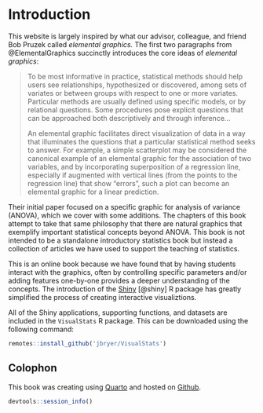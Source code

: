 # Introduction

This website is largely inspired by what our advisor, colleague, and friend Bob Pruzek called *elemental graphics.* The first two paragraphs from @ElementalGraphics succinctly introduces the core ideas of *elemental graphics*:

> To be most informative in practice, statistical methods should help users see relationships, hypothesized or discovered, among sets of variates or between groups with respect to one or more variates. Particular methods are usually defined using specific models, or by relational questions. Some procedures pose explicit questions that can be approached both descriptively and through inference...
> 
> An elemental graphic facilitates direct visualization of data in a way that illuminates the questions that a particular statistical method seeks to answer. For example, a simple scatterplot may be considered the canonical example of an elemental graphic for the association of two variables, and by incorporating superposition of a regression line, especially if augmented with vertical lines (from the points to the regression line) that show "errors", such a plot can become an elemental graphic for a linear prediction.

Their initial paper focused on a specific graphic for analysis of variance (ANOVA), which we cover with some additions. The chapters of this book attempt to take that same philosophy that there are natural graphics that exemplify important statistical concepts beyond ANOVA. This book is not intended to be a standalone introductory statistics book but instead a collection of articles we have used to support the teaching of statistics.

This is an online book because we have found that by having students interact with the graphics, often by controlling specific parameters and/or adding features one-by-one provides a deeper understanding of the concepts. The introduction of the [Shiny](https://shiny.posit.co) [@shiny] R package has greatly simplified the process of creating interactive visualiztions.

All of the Shiny applications, supporting functions, and datasets are included in the `VisualStats` R package. This can be downloaded using the following command:

```r
remotes::install_github('jbryer/VisualStats')
```


## Colophon

This book was creating using [Quarto](https://quarto.org/docs/books/) and hosted on [Github](https://github.com/jbryer/VisualStats).

```r
devtools::session_info()
```

